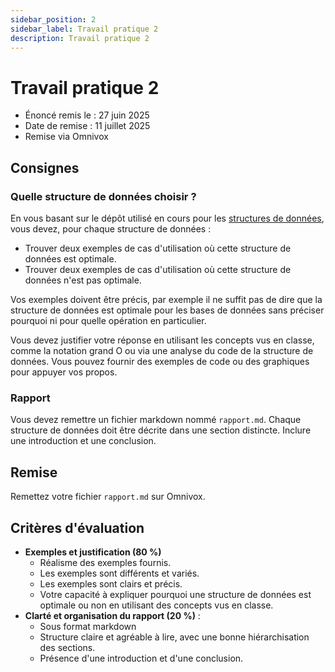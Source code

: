 ```yaml
---
sidebar_position: 2
sidebar_label: Travail pratique 2
description: Travail pratique 2
---
```


# Travail pratique 2

- Énoncé remis le : 27 juin 2025
- Date de remise : 11 juillet 2025
- Remise via Omnivox

## Consignes

### Quelle structure de données choisir ?

En vous basant sur le dépôt utilisé en cours pour les [structures de données](https://github.com/archambaultv-prof/2025H-420-930-MA-Data/tree/main),
vous devez, pour chaque structure de données :

- Trouver deux exemples de cas d'utilisation où cette structure de données est optimale.
- Trouver deux exemples de cas d'utilisation où cette structure de données n'est pas optimale.

Vos exemples doivent être précis, par exemple il ne suffit pas de dire que la
structure de données est optimale pour les bases de données sans préciser
pourquoi ni pour quelle opération en particulier.

Vous devez justifier votre réponse en utilisant les concepts vus en
classe, comme la notation grand O ou via une analyse du code de la structure de données. Vous pouvez
fournir des exemples de code ou des graphiques pour appuyer vos propos.

### Rapport

Vous devez remettre un fichier markdown nommé `rapport.md`. Chaque structure de
données doit être décrite dans une section distincte. Inclure une introduction et une conclusion.

## Remise

Remettez votre fichier `rapport.md` sur Omnivox.

## Critères d'évaluation

- **Exemples et justification (80 %)**
  - Réalisme des exemples fournis.
  - Les exemples sont différents et variés.
  - Les exemples sont clairs et précis.
  - Votre capacité à expliquer pourquoi une structure de données est optimale ou non en utilisant des concepts vus en classe.
- **Clarté et organisation du rapport (20 %)** :
  - Sous format markdown
  - Structure claire et agréable à lire, avec une bonne hiérarchisation des sections.
  - Présence d'une introduction et d'une conclusion.